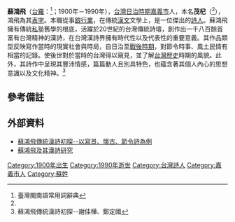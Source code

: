 {{refimprove|time=2014-08-12T13:48:47+00:00}}
'''蘇鴻飛'''（[[台羅|台羅]]：{{lang|tw|Soo Hông-hui}}<ref name="台羅拼音來源">臺灣閩南語常用詞辭典</ref>；1900年－1990年），[[台灣日治時期|台灣日治時期]][[嘉義市|嘉義市]]人，本名'''茂杞'''（{{lang|tw|Bōo-kí}}<ref name="台羅拼音來源"></ref>），鴻飛為其[[表字|表字]]。本職從事[[銀行業|銀行業]]，在傳統[[文言文|漢文]]文學上，是一位傑出的[[詩人|詩人]]。蘇鴻飛擁有傳統[[私塾|私塾]]舊學的根底，活躍於20世紀的台灣傳統詩壇，創作出一千八百餘首富有台灣精神的漢詩，在台灣漢詩界擁有時代性以及代表性的重要意義。其作品類型反映寫作當時的現實社會與時局，自日治至[[台灣戰後時期|戰後時期]]，對節令時事、風土民情有相當的記錄。使後世對於當時的台灣得以窺見，並了解[[台灣歷史|台灣歷史]]時期的風貌。此外，其詩作中呈現其豐沛情感，篇篇動人且別具特色，也蘊含著其個人內心的思想意識以及文化精神。<ref>蘇鴻飛傳統漢詩初探--謝佳樺、鄭定國</ref>

== 參考備註 ==
{{reflist}}

== 外部資料 ==
* [http://nhuir.nhu.edu.tw:8085/ir/bitstream/987654321/4685/1/4023000507.pdf 蘇鴻飛傳統漢詩初探--以寫景、懷古、節令詩為例]{{Dead link|date=2018年6月 |bot=InternetArchiveBot |fix-attempted=no }}
* [http://libserver2.nhu.edu.tw/ETD-db/ETD-search/getfile?URN=etd-0625112-105524&filename=etd-0625112-105524.pdf 蘇鴻飛及其漢詩研究]{{Dead link|date=2019年11月 |bot=InternetArchiveBot |fix-attempted=yes }}

{{台灣漢詩詩人}}
[[Category:1900年出生|Category:1900年出生]]
[[Category:1990年逝世|Category:1990年逝世]]
[[Category:台灣詩人|Category:台灣詩人]]
[[Category:嘉義市人|Category:嘉義市人]]
[[Category:蘇姓|Category:蘇姓]]